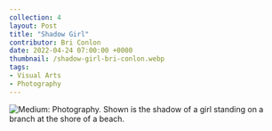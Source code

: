 ---
collection: 4
layout: Post
title: "Shadow Girl"
contributor: Bri Conlon
date: 2022-04-24 07:00:00 +0000
thumbnail: /shadow-girl-bri-conlon.webp
tags: 
- Visual Arts
- Photography
---
<img src="{{ site.baseurl }}/uploads/4/shadow-girl-bri-conlon.jpg" 
    alt="Medium: Photography. Shown is the shadow of a girl standing on a branch at the shore of a beach."
    class="w650" />